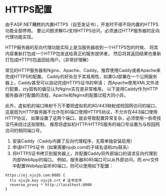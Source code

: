 # HTTPS配置

由于ASP.NET糟糕的内置HTTPS（自签发证书），开发时不得不将内置的HTTPS功能全部停用。
要让问题求解OJ支持HTTPS访问，必须通过HTTP服务器的反向代理功能实现。

HTTP服务器的反向代理功能实际上是当服务器收到一个HTTPS包的时候，
将其内容重新打包成一个HTTP包发送给真正的服务提供者，
然后将其返回结果也重新打包成HTTPS包返回给用户。（非常好理解）

常见的HTTP服务器有Nginx、Apache、Caddy。推荐使用Caddy或者Apache来完成HTTPS的配置。
Caddy的好处在于其易用性，如果OJ部署在一个公网服务器上，Caddy甚至可以自动完成HTTPS证书的申请；
而Apache使用XML文件进行配置，zty固有的偏见认为Nginx实在是非常难用。
以下是用Caddy作为HTTP服务器进行配置的流程，Apache和Nginx的配置过程大同小异。

此外，虚拟机的端口映射千万不要把虚拟机的80/443映射成校园网访问的端口，
这是因为HTTP服务器不允许在80端口使用HTTPS协议，不允许在443端口使用HTTP协议，
如果设置了这两个端口，就会导致配置异常复杂，必须使用一些奇技淫巧来绕过这些限制。
推荐将虚拟机HTTP/HTTPS服务的端口号设置为与校园网访问的相同端口号。

1. 安装Caddy（Caddy内置了反向代理程序，无需单独安装启用）
2. 申请HTTPS证书（如果需要njujb.com的子域名请和zty联系）
3. 将HTTPS证书拷贝到服务器上，并配置Caddy将外部端口的请求反向代理到内部WebApp的端口。
   例如，服务器8085端口可以从外部访问，而.env文件中配置WebApp监听80端口，则可以使用如下配置：

```caddyfile title=/etc/caddy/caddyfile
https://oj.njujb.com:8085 {
  tls njujb.key njujb.crt # 证书文件
  reverse_proxy * http://localhost:8000
}
```